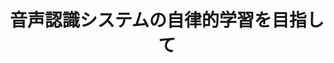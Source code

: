 ﻿---
title: "音声認識システムの自律的学習を目指して"
category: "工学"
vol: "91"
interviewee: "篠崎 隆宏"
url: "http://www.ts.ip.titech.ac.jp/index_j.html"
tags: []
pdf: "91-3-shinozaki.pdf"
facephoto: ""
career: ""
preface: "今や我々に親しい存在となった音声認識であるが、システムの学習にかかるコストが普及の足かせになっ ている。そのコストを減らすため、篠崎研究室では半教師あり学習という方法を用いてシステムが自律的 に学習する仕組みの実現を目指している。ここでは音声認識の仕組みに触れながら、研究室で現在進めら れている研究について紹介する。"
---
